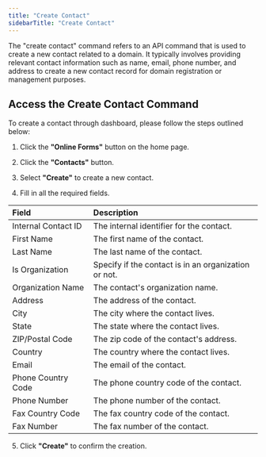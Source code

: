 ```yaml
---
title: "Create Contact"
sidebarTitle: "Create Contact"
---
```


The "create contact" command refers to an API command that is used to create a new contact related to a domain. It typically involves providing relevant contact information such as name, email, phone number, and address to create a new contact record for domain registration or management purposes.

## Access the Create Contact Command
To create a contact through dashboard, please follow the steps outlined below:
1. Click the **"Online Forms"** button on the home page.

2. Click the **"Contacts"** button.

3. Select **"Create"** to create a new contact.

4. Fill in all the required fields.

| Field               | Description                                          |
| :------------------ | :--------------------------------------------------- |
| Internal Contact ID | The internal identifier for the contact.             |
| First Name          | The first name of the contact.                       |
| Last Name           | The last name of the contact.                        |
| Is Organization     | Specify if the contact is in an organization or not. |
| Organization Name   | The contact's organization name.                     |
| Address             | The address of the contact.                          |
| City                | The city where the contact lives.                    |
| State               | The state where the contact lives.                   |
| ZIP/Postal Code     | The zip code of the contact's address.               |
| Country             | The country where the contact lives.                 |
| Email               | The email of the contact.                            |
| Phone Country Code  | The phone country code of the contact.               |
| Phone Number        | The phone number of the contact.                     |
| Fax Country Code    | The fax country code of the contact.                 |
| Fax Number          | The fax number of the contact.                       |


5. Click **"Create"** to confirm the creation.

